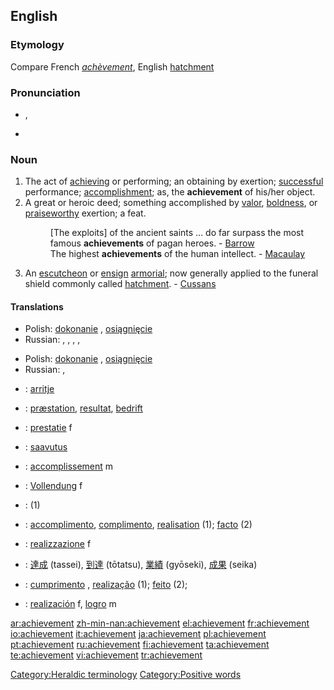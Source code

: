 ==English==

===Etymology===
Compare French ''[[achèvement]]'', English [[hatchment]]

===Pronunciation===
*{{IPA|/əˈtʃiːvmənt/}}, {{SAMPA|/@"tSi:vm@nt/}}
*{{audio|en-us-achievement.ogg|Audio (US)}}

===Noun===
{{en-noun}}

# The act of [[achieving]] or performing; an obtaining by exertion; [[successful]] performance; [[accomplishment]]; as, the '''achievement''' of his/her object.
# A great or heroic deed; something accomplished by [[valor]], [[boldness]], or [[praiseworthy]] exertion; a feat.
#:[The exploits] of the ancient saints ... do far surpass the most famous '''achievements''' of pagan heroes. - [[Barrow]]
#:The highest '''achievements''' of the human intellect. - [[Macaulay]]
# {{context|heraldry}} An [[escutcheon]] or [[ensign]] [[armorial]]; now generally applied to the funeral shield commonly called [[hatchment]]. - [[Cussans]]

====Translations====
{{trans-top|The act of [[achieving]] or performing}}
{{trans-mid}}
*Polish: [[dokonanie]] {{n}}, [[osiągnięcie]] {{n}} 
*Russian: {{t|ru|достижение|n|tr=dostižénije}}, {{t|ru|успех|m|tr=usp'éχ}}, {{t|ru|свершение|n|tr=sv'eršénije}}, {{t|ru|выполнение|n|tr=vypoln'énije}}, {{t|ru|исполнение|n|tr=ispoln'énije}}
{{trans-bottom}}
{{trans-top|A great or heroic deed}}
{{trans-mid}}
*Polish: [[dokonanie]] {{n}}, [[osiągnięcie]] {{n}} 
*Russian: {{t|ru|подвиг|m|tr=pódvig}}, {{t|ru|свершение|n|tr=sv'eršénije}}
{{trans-bottom}}

{{checktrans-top|}}
*{{ttbc|Albanian}}: [[arritje]]
*{{ttbc|Danish}}: [[præstation]], [[resultat]], [[bedrift]]
*{{ttbc|Dutch}}: [[prestatie]] f
*{{ttbc|Finnish}}: [[saavutus]]
*{{ttbc|French}}: [[accomplissement]] m
*{{ttbc|German}}: [[Vollendung]] f
*{{ttbc|Hebrew}}: {{he-translation|הישג|Hey'sseg}} {{m}} (1)
*{{ttbc|Interlingua}}: [[accomplimento]], [[complimento]], [[realisation]] (1); [[facto]] (2)
{{trans-mid}}
*{{ttbc|Italian}}: [[realizzazione]] f
*{{ttbc|Japanese}}: [[達成]] (tassei), [[到達]] (tōtatsu), [[業績]] (gyōseki), [[成果]] (seika)
*{{ttbc|Portuguese}}: [[cumprimento]] {{m}}, [[realização]] {{f}} (1); [[feito]] {{m}} (2);
*{{ttbc|Spanish}}: [[realización]] f, [[logro]] m
{{trans-bottom}}

[[Category:Heraldic terminology]]
[[Category:Positive words]]

[[ar:achievement]]
[[zh-min-nan:achievement]]
[[el:achievement]]
[[fr:achievement]]
[[io:achievement]]
[[it:achievement]]
[[ja:achievement]]
[[pl:achievement]]
[[pt:achievement]]
[[ru:achievement]]
[[fi:achievement]]
[[ta:achievement]]
[[te:achievement]]
[[vi:achievement]]
[[tr:achievement]]